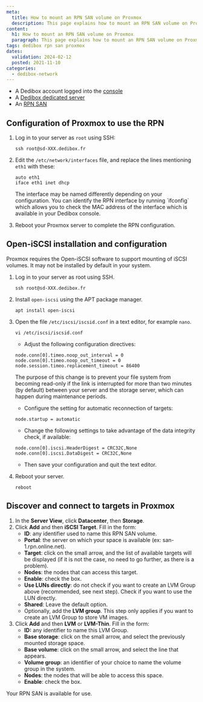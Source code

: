```yaml
---
meta:
  title: How to mount an RPN SAN volume on Proxmox
  description: This page explains how to mount an RPN SAN volume on Proxmox
content:
  h1: How to mount an RPN SAN volume on Proxmox
  paragraph: This page explains how to mount an RPN SAN volume on Proxmox
tags: dedibox rpn san proxmox 
dates:
  validation: 2024-02-12
  posted: 2021-11-10
categories:
  - dedibox-network
---
```


<Macro id="requirements" />

- A Dedibox account logged into the [console](https://console.online.net/)
- A [Dedibox dedicated server](https://www.scaleway.com/en/dedibox/)
- An [RPN SAN](https://www.scaleway.com/en/dedibox/storage/)

## Configuration of Proxmox to use the RPN

1. Log in to your server as `root` using SSH:
    ```
    ssh root@sd-XXX.dedibox.fr
    ```
2. Edit the `/etc/network/interfaces` file, and replace the lines mentioning `eth1` with these:
    ```
    auto eth1
    iface eth1 inet dhcp
    ```

    <Message type="tip">
      The interface may be named differently depending on your configuration. You can identify the RPN interface by running `ifconfig` which allows you to check the MAC address of the interface which is available in your Dedibox console.
    </Message>
3. Reboot your Proxmox server to complete the RPN configuration.

## Open-iSCSI installation and configuration

Proxmox requires the Open-iSCSI software to support mounting of iSCSI volumes. It may not be installed by default in your system.

1. Log in to your server as root using SSH.
    ```
    ssh root@sd-XXX.dedibox.fr
    ```
2. Install `open-iscsi` using the APT package manager.
    ```
    apt install open-iscsi
    ```
3. Open the file `/etc/iscsi/iscsid.conf` in a text editor, for example `nano`.
    ```
    vi /etc/iscsi/iscsid.conf
    ```

    * Adjust the following configuration directives:
    ```
    node.conn[0].timeo.noop_out_interval = 0
    node.conn[0].timeo.noop_out_timeout = 0
    node.session.timeo.replacement_timeout = 86400
    ```
    The purpose of this change is to prevent your file system from becoming read-only if the link is interrupted for more than two minutes (by default) between your server and the storage server, which can happen during maintenance periods.

    * Configure the setting for automatic reconnection of targets:
    ```
    node.startup = automatic
    ```

    * Change the following settings to take advantage of the data integrity check, if available:
    ```
    node.conn[0].iscsi.HeaderDigest = CRC32C,None
    node.conn[0].iscsi.DataDigest = CRC32C,None
    ```
    * Then save your configuration and quit the text editor.
7. Reboot your server.
    ```
    reboot
    ```

## Discover and connect to targets in Proxmox

1. In the **Server View**, click **Datacenter**, then **Storage**.
2. Click **Add** and then **iSCSI Target**. Fill in the form:
    * **ID**: any identifier used to name this RPN SAN volume.
    * **Portal**: the server on which your space is available (ex: san-1.rpn.online.net).
    * **Target**: click on the small arrow, and the list of available targets will be displayed (if it is not the case, no need to go further, as there is a problem).
    * **Nodes**: the nodes that can access this target.
    * **Enable**: check the box.
    * **Use LUNs directly**: do not check if you want to create an LVM Group above (recommended, see next step). Check if you want to use the LUN directly.
    * **Shared**: Leave the default option.
    * Optionally, add the **LVM group**.
    This step only applies if you want to create an LVM Group to store VM images.
3. Click **Add** and then **LVM** or **LVM-Thin**. Fill in the form:
    * **ID:** any identifier to name this LVM Group.
    * **Base storage**: click on the small arrow, and select the previously mounted storage space.
    * **Base volume**: click on the small arrow, and select the line that appears.
    * **Volume group**: an identifier of your choice to name the volume group in the system.
    * **Nodes**: the nodes that will be able to access this space.
    * **Enable**: check the box.

Your RPN SAN is available for use.


